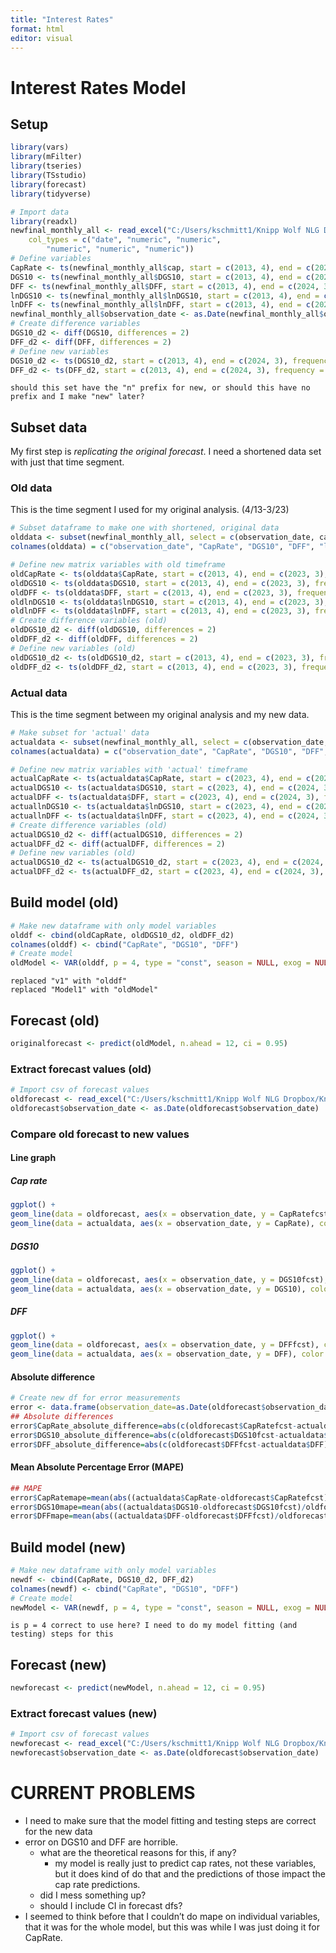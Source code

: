 ```yaml
---
title: "Interest Rates"
format: html
editor: visual
---
```


# Interest Rates Model

## Setup

```r
library(vars)  
library(mFilter)  
library(tseries)  
library(TSstudio)  
library(forecast)
library(tidyverse)
```

```r
# Import data
library(readxl)
newfinal_monthly_all <- read_excel("C:/Users/kschmitt1/Knipp Wolf NLG Dropbox/Knipp Group Team Folder/5 - STAFF/3 - STAFF/KSchmitt/Research Reports/Interest Rates (General Report 1)/newfinal_monthly_all.xlsx", 
    col_types = c("date", "numeric", "numeric", 
        "numeric", "numeric", "numeric"))
# Define variables
CapRate <- ts(newfinal_monthly_all$cap, start = c(2013, 4), end = c(2024, 3), frequency = 12)
DGS10 <- ts(newfinal_monthly_all$DGS10, start = c(2013, 4), end = c(2024, 3), frequency = 12)
DFF <- ts(newfinal_monthly_all$DFF, start = c(2013, 4), end = c(2024, 3), frequency = 12)
lnDGS10 <- ts(newfinal_monthly_all$lnDGS10, start = c(2013, 4), end = c(2024, 3), frequency = 12)
lnDFF <- ts(newfinal_monthly_all$lnDFF, start = c(2013, 4), end = c(2024, 3), frequency = 12)
newfinal_monthly_all$observation_date <- as.Date(newfinal_monthly_all$observation_date)
# Create difference variables
DGS10_d2 <- diff(DGS10, differences = 2)
DFF_d2 <- diff(DFF, differences = 2)
# Define new variables
DGS10_d2 <- ts(DGS10_d2, start = c(2013, 4), end = c(2024, 3), frequency = 12)
DFF_d2 <- ts(DFF_d2, start = c(2013, 4), end = c(2024, 3), frequency = 12)
```

```         
should this set have the "n" prefix for new, or should this have no prefix and I make "new" later?
```

## Subset data

My first step is *replicating the original forecast*. I need a shortened data set with just that time segment.

### Old data

This is the time segment I used for my original analysis. (4/13-3/23)

```r
# Subset dataframe to make one with shortened, original data
olddata <- subset(newfinal_monthly_all, select = c(observation_date, cap, DGS10, DFF, lnDGS10, lnDFF), observation_date < as.Date("2023-04-01"))
colnames(olddata) = c("observation_date", "CapRate", "DGS10", "DFF", "lnDGS10", "lnDFF")
```

```r
# Define new matrix variables with old timeframe
oldCapRate <- ts(olddata$CapRate, start = c(2013, 4), end = c(2023, 3), frequency = 12)
oldDGS10 <- ts(olddata$DGS10, start = c(2013, 4), end = c(2023, 3), frequency = 12)
oldDFF <- ts(olddata$DFF, start = c(2013, 4), end = c(2023, 3), frequency = 12)
oldlnDGS10 <- ts(olddata$lnDGS10, start = c(2013, 4), end = c(2023, 3), frequency = 12)
oldlnDFF <- ts(olddata$lnDFF, start = c(2013, 4), end = c(2023, 3), frequency = 12)
# Create difference variables (old)
oldDGS10_d2 <- diff(oldDGS10, differences = 2)
oldDFF_d2 <- diff(oldDFF, differences = 2)
# Define new variables (old)
oldDGS10_d2 <- ts(oldDGS10_d2, start = c(2013, 4), end = c(2023, 3), frequency = 12)
oldDFF_d2 <- ts(oldDFF_d2, start = c(2013, 4), end = c(2023, 3), frequency = 12)
```

### Actual data

This is the time segment between my original analysis and my new data.

```r
# Make subset for 'actual' data
actualdata <- subset(newfinal_monthly_all, select = c(observation_date, cap, DGS10, DFF, lnDGS10, lnDFF), observation_date > as.Date("2023-03-01"))
colnames(actualdata) = c("observation_date", "CapRate", "DGS10", "DFF", "lnDGS10", "lnDFF")
```

```r
# Define new matrix variables with 'actual' timeframe
actualCapRate <- ts(actualdata$CapRate, start = c(2023, 4), end = c(2024, 3), frequency = 12)
actualDGS10 <- ts(actualdata$DGS10, start = c(2023, 4), end = c(2024, 3), frequency = 12)
actualDFF <- ts(actualdata$DFF, start = c(2023, 4), end = c(2024, 3), frequency = 12)
actuallnDGS10 <- ts(actualdata$lnDGS10, start = c(2023, 4), end = c(2024, 3), frequency = 12)
actuallnDFF <- ts(actualdata$lnDFF, start = c(2023, 4), end = c(2024, 3), frequency = 12)
# Create difference variables (old)
actualDGS10_d2 <- diff(actualDGS10, differences = 2)
actualDFF_d2 <- diff(actualDFF, differences = 2)
# Define new variables (old)
actualDGS10_d2 <- ts(actualDGS10_d2, start = c(2023, 4), end = c(2024, 3), frequency = 12)
actualDFF_d2 <- ts(actualDFF_d2, start = c(2023, 4), end = c(2024, 3), frequency = 12)
```

## Build model (old)

```r
# Make new dataframe with only model variables
olddf <- cbind(oldCapRate, oldDGS10_d2, oldDFF_d2)
colnames(olddf) <- cbind("CapRate", "DGS10", "DFF")
# Create model
oldModel <- VAR(olddf, p = 4, type = "const", season = NULL, exog = NULL)
```

```         
replaced "v1" with "olddf"
replaced "Model1" with "oldModel"
```

## Forecast (old)

```r
originalforecast <- predict(oldModel, n.ahead = 12, ci = 0.95)
```

### Extract forecast values (old)

```r
# Import csv of forecast values
oldforecast <- read_excel("C:/Users/kschmitt1/Knipp Wolf NLG Dropbox/Knipp Group Team Folder/5 - STAFF/3 - STAFF/KSchmitt/Research Reports/Interest Rates (General Report 1)/oldforecast.xlsx")
oldforecast$observation_date <- as.Date(oldforecast$observation_date)
```

### Compare old forecast to new values

#### Line graph

##### Cap rate

```r
ggplot() +
geom_line(data = oldforecast, aes(x = observation_date, y = CapRatefcst), color = "blue") +
geom_line(data = actualdata, aes(x = observation_date, y = CapRate), color = "red")
```

##### DGS10

```r
ggplot() +
geom_line(data = oldforecast, aes(x = observation_date, y = DGS10fcst), color = "blue") +
geom_line(data = actualdata, aes(x = observation_date, y = DGS10), color = "red")
```

##### DFF

```r
ggplot() +
geom_line(data = oldforecast, aes(x = observation_date, y = DFFfcst), color = "blue") +
geom_line(data = actualdata, aes(x = observation_date, y = DFF), color = "red")
```

#### Absolute difference

```r
# Create new df for error measurements
error <- data.frame(observation_date=as.Date(oldforecast$observation_date))
## Absolute differences
error$CapRate_absolute_difference=abs(c(oldforecast$CapRatefcst-actualdata$CapRate))
error$DGS10_absolute_difference=abs(c(oldforecast$DGS10fcst-actualdata$DGS10))
error$DFF_absolute_difference=abs(c(oldforecast$DFFfcst-actualdata$DFF))
```

#### Mean Absolute Percentage Error (MAPE)

```r
## MAPE
error$CapRatemape=mean(abs((actualdata$CapRate-oldforecast$CapRatefcst)/oldforecast$CapRatefcst))
error$DGS10mape=mean(abs((actualdata$DGS10-oldforecast$DGS10fcst)/oldforecast$DGS10fcst))
error$DFFmape=mean(abs((actualdata$DFF-oldforecast$DFFfcst)/oldforecast$DFFfcst))
```

## Build model (new)

```r
# Make new dataframe with only model variables
newdf <- cbind(CapRate, DGS10_d2, DFF_d2)
colnames(newdf) <- cbind("CapRate", "DGS10", "DFF")
# Create model
newModel <- VAR(newdf, p = 4, type = "const", season = NULL, exog = NULL)
```

```         
is p = 4 correct to use here? I need to do my model fitting (and testing) steps for this
```

## Forecast (new)

```r
newforecast <- predict(newModel, n.ahead = 12, ci = 0.95)
```

### Extract forecast values (new)

```r
# Import csv of forecast values
newforecast <- read_excel("C:/Users/kschmitt1/Knipp Wolf NLG Dropbox/Knipp Group Team Folder/5 - STAFF/3 - STAFF/KSchmitt/Research Reports/Interest Rates (General Report 1)/newforecast.xlsx")
newforecast$observation_date <- as.Date(oldforecast$observation_date)
```

# CURRENT PROBLEMS

-   I need to make sure that the model fitting and testing steps are correct for the new data
-   error on DGS10 and DFF are horrible.
    -   what are the theoretical reasons for this, if any?
        -   my model is really just to predict cap rates, not these variables, but it does kind of do that and the predictions of those impact the cap rate predictions.
    -   did I mess something up?
    -   should I include CI in forecast dfs?
-   I seemed to think before that I couldn't do mape on individual variables, that it was for the whole model, but this was while I was just doing it for CapRate.
